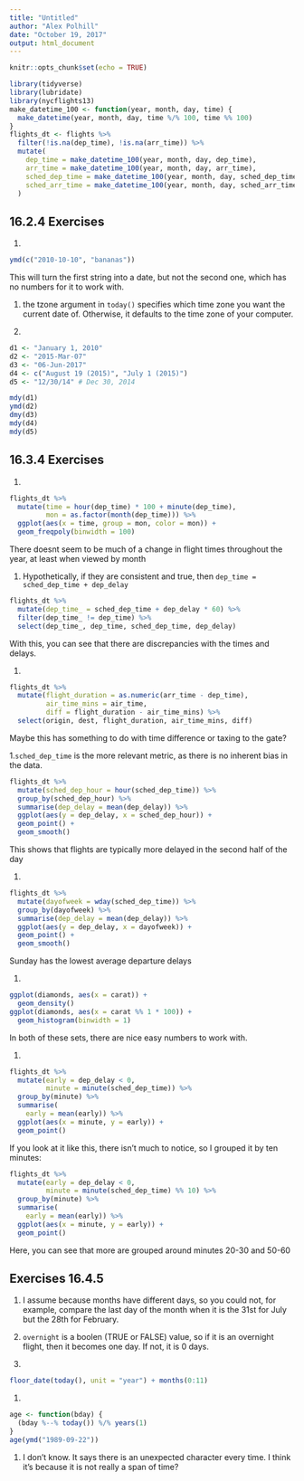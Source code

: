 ```yaml
---
title: "Untitled"
author: "Alex Polhill"
date: "October 19, 2017"
output: html_document
---
```


```r
knitr::opts_chunk$set(echo = TRUE)
```


``` r
library(tidyverse)
library(lubridate)
library(nycflights13)
make_datetime_100 <- function(year, month, day, time) {
  make_datetime(year, month, day, time %/% 100, time %% 100)
}
flights_dt <- flights %>% 
  filter(!is.na(dep_time), !is.na(arr_time)) %>%
  mutate(
    dep_time = make_datetime_100(year, month, day, dep_time),
    arr_time = make_datetime_100(year, month, day, arr_time),
    sched_dep_time = make_datetime_100(year, month, day, sched_dep_time),
    sched_arr_time = make_datetime_100(year, month, day, sched_arr_time)
  )
```

## 16.2.4 Exercises

1. 
```r
ymd(c("2010-10-10", "bananas"))
```
This will turn the first string into a date, but not the second one, which has no numbers for it to work with.

1. the tzone argument in ```today()``` specifies which time zone you want the current date of. Otherwise, it defaults to the time zone of your computer.

1. 
``` r
d1 <- "January 1, 2010"
d2 <- "2015-Mar-07"
d3 <- "06-Jun-2017"
d4 <- c("August 19 (2015)", "July 1 (2015)")
d5 <- "12/30/14" # Dec 30, 2014

mdy(d1)
ymd(d2)
dmy(d3)
mdy(d4)
mdy(d5)
```

## 16.3.4 Exercises

1.
``` r
flights_dt %>%
  mutate(time = hour(dep_time) * 100 + minute(dep_time),
         mon = as.factor(month(dep_time))) %>%
  ggplot(aes(x = time, group = mon, color = mon)) +
  geom_freqpoly(binwidth = 100)
```

There doesnt seem to be much of a change in flight times throughout the year, at least when viewed by month

1.
Hypothetically, if they are consistent and true, then ```dep_time = sched_dep_time + dep_delay```

```r
flights_dt %>%
  mutate(dep_time_ = sched_dep_time + dep_delay * 60) %>%
  filter(dep_time_ != dep_time) %>%
  select(dep_time_, dep_time, sched_dep_time, dep_delay)
```
With this, you can see that there are discrepancies with the times and delays.

1.
```r
flights_dt %>%
  mutate(flight_duration = as.numeric(arr_time - dep_time),
         air_time_mins = air_time,
         diff = flight_duration - air_time_mins) %>%
  select(origin, dest, flight_duration, air_time_mins, diff)
```
Maybe this has something to do with time difference or taxing to the gate?

1.```sched_dep_time``` is the more relevant metric, as there is no inherent bias in the data.
```r
flights_dt %>%
  mutate(sched_dep_hour = hour(sched_dep_time)) %>%
  group_by(sched_dep_hour) %>%
  summarise(dep_delay = mean(dep_delay)) %>%
  ggplot(aes(y = dep_delay, x = sched_dep_hour)) +
  geom_point() +
  geom_smooth()
```
This shows that flights are typically more delayed in the second half of the day

1. 
```r
flights_dt %>%
  mutate(dayofweek = wday(sched_dep_time)) %>%
  group_by(dayofweek) %>%
  summarise(dep_delay = mean(dep_delay)) %>%
  ggplot(aes(y = dep_delay, x = dayofweek)) +
  geom_point() +
  geom_smooth()
```
Sunday has the lowest average departure delays

1. 
```r
ggplot(diamonds, aes(x = carat)) + 
  geom_density()
ggplot(diamonds, aes(x = carat %% 1 * 100)) +
  geom_histogram(binwidth = 1)
```
In both of these sets, there are nice easy numbers to work with.

1. 
```r
flights_dt %>%
  mutate(early = dep_delay < 0,
         minute = minute(sched_dep_time)) %>%
  group_by(minute) %>%
  summarise(
    early = mean(early)) %>%
  ggplot(aes(x = minute, y = early)) +
  geom_point()
```
If you look at it like this, there isn't much to notice, so I grouped it by ten minutes:
```r
flights_dt %>%
  mutate(early = dep_delay < 0,
         minute = minute(sched_dep_time) %% 10) %>%
  group_by(minute) %>%
  summarise(
    early = mean(early)) %>%
  ggplot(aes(x = minute, y = early)) +
  geom_point()
```
Here, you can see that more are grouped around minutes 20-30 and 50-60

## Exercises 16.4.5

1. I assume because months have different days, so you could not, for example, compare the last day of the month when it is the 31st for July but the 28th for February.

1. ```overnight``` is a boolen (TRUE or FALSE) value, so if it is an overnight flight, then it becomes one day. If not, it is 0 days.

1.
```r
floor_date(today(), unit = "year") + months(0:11)
```

1. 
```r
age <- function(bday) {
  (bday %--% today()) %/% years(1)
}
age(ymd("1989-09-22"))
```

1. I don't know. It says there is an unexpected character every time. I think it's because it is not really a span of time?
